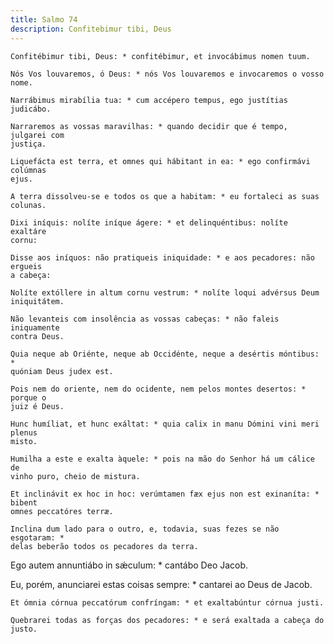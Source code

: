 ```yaml
---
title: Salmo 74
description: Confitebimur tibi, Deus
---
```


<div class="side-by-side not-content">

    Confitébimur tibi, Deus: * confitébimur, et invocábimus nomen tuum.

    Nós Vos louvaremos, ó Deus: * nós Vos louvaremos e invocaremos o vosso nome.

    Narrábimus mirabília tua: * cum accépero tempus, ego justítias judicábo.

    Narraremos as vossas maravilhas: * quando decidir que é tempo, julgarei com
    justiça.

    Liquefácta est terra, et omnes qui hábitant in ea: * ego confirmávi colúmnas
    ejus.

    A terra dissolveu-se e todos os que a habitam: * eu fortaleci as suas
    colunas.

    Dixi iníquis: nolíte iníque ágere: * et delinquéntibus: nolíte exaltáre
    cornu:

    Disse aos iníquos: não pratiqueis iniquidade: * e aos pecadores: não ergueis
    a cabeça:

    Nolíte extóllere in altum cornu vestrum: * nolíte loqui advérsus Deum
    iniquitátem.

    Não levanteis com insolência as vossas cabeças: * não faleis iniquamente
    contra Deus.

    Quia neque ab Oriénte, neque ab Occidénte, neque a desértis móntibus: *
    quóniam Deus judex est.

    Pois nem do oriente, nem do ocidente, nem pelos montes desertos: * porque o
    juiz é Deus.

    Hunc humíliat, et hunc exáltat: * quia calix in manu Dómini vini meri plenus
    misto.

    Humilha a este e exalta àquele: * pois na mão do Senhor há um cálice de
    vinho puro, cheio de mistura.

    Et inclinávit ex hoc in hoc: verúmtamen fæx ejus non est exinaníta: * bibent
    omnes peccatóres terræ.

    Inclina dum lado para o outro, e, todavia, suas fezes se não esgotaram: *
    delas beberão todos os pecadores da terra.
  </span>

Ego autem annuntiábo in sǽculum: * cantábo Deo Jacob.

  <span>
    Eu, porém, anunciarei estas coisas sempre: * cantarei ao Deus de Jacob.

    Et ómnia córnua peccatórum confríngam: * et exaltabúntur córnua justi.

    Quebrarei todas as forças dos pecadores: * e será exaltada a cabeça do
    justo.

</div>
